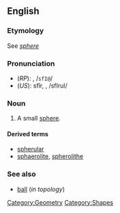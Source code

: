 {{see|sphère}}
==English==

===Etymology===
See ''[[sphere]]''

===Pronunciation===
*(''RP''): {{IPAchar|/sfɪəru:l/}}, /<tt>sfI@</tt>/
*(''US''): sfîr, {{IPAchar|/sfɪrju:l/}}, /sfIrul/

===Noun===
{{wikipedia|Martian spherules}}
{{en-noun}}

# A small [[sphere]].

====Derived terms====
*[[spherular]]
*[[sphaerolite]], [[spherolithe]]

===See also===
*[[ball]] (''in topology'')

[[Category:Geometry]]
[[Category:Shapes]]